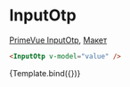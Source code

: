 

<Meta title="Prime/InputOtp" />

# InputOtp

[PrimeVue InputOtp](https://primevue.org/inputotp), [Макет](<https://www.figma.com/design/4TYeki0MDLhfPGJstbIicf/UI-kit-PrimeFace-(DS)?node-id=484-6034&node-type=section&t=2PSg63p2UfJ4cUzB-0>)

```html dark
<InputOtp v-model="value" />
```

<Story name="Primary">{Template.bind({})}</Story>
